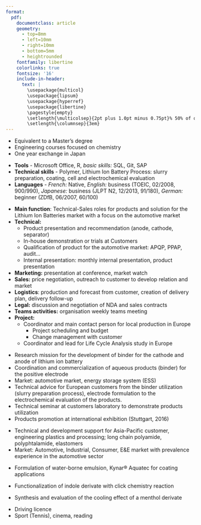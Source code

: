 ```yaml
---
format: 
  pdf: 
    documentclass: article
    geometry:
      - top=8mm
      - left=10mm
      - right=10mm
      - bottom=5mm
      - heightrounded
    fontfamily: libertine
    colorlinks: true
    fontsize: '16'
    include-in-header: 
      text: |
        \usepackage{multicol}
        \usepackage{lipsum}
        \usepackage{hyperref}
        \usepackage{libertine}
        \pagestyle{empty}
        \setlength{\multicolsep}{2pt plus 1.0pt minus 0.75pt}% 50% of original values
        \setlength{\columnsep}{3em}
---
```


<!-- https://alexbass.me/posts/resume/ -->

<!-- TITLE -->

```{=tex}
\begin{large}\begin{center}{\bf CHEMICAL ENGINEER}\end{center}\end{large}
```
```{=tex}
\begin{huge}\begin{center}{\bf JULIEN DELMAS}\end{center}\end{huge}
```
<!-- CONTACT INFO -->

```{=tex}
\begin{center}jdelmas974.contact@outlook.com ∙ \href{https://jdelmas974.netlify.com}{Portfolio} ∙ \href{https://github.com/jdelmas974}{Github} ∙ \href{https://www.linkedin.com/in/}{LinkedIn}
\end{center}
\vspace{8pt}
```
```{=tex}
\begin{large}\begin{center}
{\bf Working Experience: 12Y in Japan, 3Y in Germany, Technical Sales, Lithium-ion Battery Market (10 years), Speciality Rubber and Plastics, Automotive Market}
\end{center}\end{large}
```
\vspace{7pt}

<!-- EDUCATION: 1ST BULLET -->

```{=tex}
\begin{large}
  {\bf EDUCATION}
  \vspace{3pt}
  \hrule
    \begin{multicols}{1}
    \begin{flushleft}{\bf \href{https://www.ensc-lille.fr/fr/}{ENSCL Degree}}\end{flushleft}
    \begin{flushright} Sept 2006-Jun 2009 \end{flushright}
    \end{multicols}
      \vspace{-0.17cm}
    \begin{flushright}Lille, France\end{flushright}
  \vspace{-0.8cm}
  \end{large}
```
-   Equivalent to a Master's degree
-   Engineering courses focused on chemistry
-   One year exchange in Japan

\vspace{0.2cm}

<!-- EDUCATION: 2ND BULLET -->

```{=tex}
\begin{large}
  \begin{multicols}{1}
    \begin{flushleft}{\bf \href{http://montaigne-bordeaux.fr/prepas/}{Intensive undergraduate preparatory program}}\end{flushleft}
     \begin{flushright}Sept 2004- Jun 2006\end{flushright}

  \end{multicols}
  \vspace{-0.17cm}
  \begin{multicols}{1}
    \begin{flushleft}subject: mathematics, physics, chemistry and biology\end{flushleft}
    \begin{flushright}Bordeaux, France\end{flushright}
  \end{multicols}
\vspace{0.1cm}
\end{large}
```
<!-- EDUCATION: 3rd BULLET -->

```{=tex}
\begin{large}
\begin{multicols}{1}
    \begin{flushleft}{\bf Scientific baccalaureate }\end{flushleft}
     \begin{flushright}2004\end{flushright}
\end{multicols}
  \vspace{-0.17cm}
\begin{multicols}{1}
    \begin{flushleft}Equivalent to A levels in mathematics, physics, chemistry and biology, passed with distinction\end{flushleft}
     \begin{flushright}France\end{flushright}  
\end{multicols}
  \vspace{-0.17cm}

  \vspace{-0.25cm}
\end{large}
\vspace{0.7cm}
```
<!-- SKILLS -->

```{=tex}
\begin{large}{\bf SKILLS}
  \vspace{3pt}
  \hrule
\end{large}
\vspace{-0.1cm}
```
-   **Tools** - Microsoft Office, R, *basic skills:* SQL, Git, SAP
-   **Technical skills** - Polymer, Lithium Ion Battery Process: slurry preparation, coating, cell and electrochemical evaluation
-   **Languages** - *French:* Native, *English:* business (TOEIC, 02/2008, 900/990), *Japanese:* business (JLPT N2, 12/2013, 91/180), *German:* beginner (ZDfB, 06/2007, 60/100)

\vspace{7pt}

<!-- EXPERIENCE : 1ST BULLET-->

```{=tex}
\begin{large}{\bf EXPERIENCE}
  \vspace{3pt}
  \hrule
  \begin{multicols}{2}
    \begin{flushleft}{\bf \href{https://www.zeon.eu/}{Zeon Europe GmbH}}\end{flushleft}
    \begin{flushright}Jul 2020-Present\end{flushright}
  \end{multicols}
  \vspace{-0.17cm}
  \begin{multicols}{2}
    \begin{flushleft}\textit{Technical Service Chemist}\end{flushleft}
    \begin{flushright}Duesseldorf, DE\end{flushright}\end
  {multicols}
\end{large}
\vspace{-0.16cm}
```
-   **Main function**: Technical-Sales roles for products and solution for the Lithium Ion Batteries market with a focus on the automotive market
-   **Technical:**
    -   Product presentation and recommendation (anode, cathode, separator)
    -   In-house demonstration or trials at Customers
    -   Qualification of product for the automotive market: APQP, PPAP, audit...
    -   Internal presentation: monthly internal presentation, product presentation
-   **Marketing:** presentation at conference, market watch
-   **Sales:** price negotiation, outreach to customer to develop relation and market
-   **Logistics**: production and forecast from customer, creation of delivery plan, delivery follow-up
-   **Legal:** discussion and negotiation of NDA and sales contracts
-   **Teams activities:** organisation weekly teams meeting
-   **Project:**
    -   Coordinator and main contact person for local production in Europe
        -   Project scheduling and budget
        -   Change management with customer
    -   Coordinator and lead for Life Cycle Analysis study in Europe

\vspace{7pt}

<!-- EXPERIENCE : 2ND BULLET -->

```{=tex}
\begin{large}
  \begin{multicols}{2}
    \begin{flushleft}{\bf \href{https://www.zeon.co.jp/en/}{Zeon Corporation}}\end{flushleft}
    \begin{flushright}May 2013-June 2023\end{flushright}
  \end{multicols}
  \vspace{-0.17cm}
  \begin{multicols}{2}
    \begin{flushleft}\textit{Researcher}\end
    {flushleft}\begin{flushright}Kawasaki, JP\end
    {flushright}
  \end{multicols}
\end{large}
\vspace{-0.16cm}
```
-   Research mission for the development of binder for the cathode and anode of lithium ion battery
-   Coordination and commercialization of aqueous products (binder) for the positive electrode
-   Market: automotive market, energy storage system (ESS)
-   Technical advice for European customers from the binder utilization (slurry preparation process), electrode formulation to the electrochemical evaluation of the products.
-   Technical seminar at customers laboratory to demonstrate products utilization
-   Products promotion at international exhibition (Stuttgart, 2016)

\vspace{7pt}

<!-- EXPERIENCE : 3RD BULLET ARKEMA VIE -->

```{=tex}
\begin{large}
  \begin{multicols}{2}
    \begin{flushleft}{\bf \href{https://www.arkema.com/global/en/}{Arkema K.K.}}\end{flushleft}
    \begin{flushright}Oct. 2009-Dec 2012\end{flushright}
  \end{multicols}
  \vspace{-0.17cm}
  \begin{multicols}{2}
    \begin{flushleft}\textit{Technical Support Engineer}\end{flushleft}
    \begin{flushright}Kyoto, JP\end{flushright}
  \end{multicols}
\end{large}
\vspace{-0.16cm}
```
-   Technical and development support for Asia-Pacific customer, engineering plastics and processing; long chain polyamide, polyphtalamide, elastomers
-   Market: Automotive, Industrial, Consumer, E&E market with prevalence experience in the automotive sector

\vspace{7pt}

<!-- EXPERIENCE : 4TH BULLET ARKEMA TRAINEE -->

```{=tex}
\begin{large}
  \begin{multicols}{2}
    \begin{flushleft}{\bf \href{https://www.arkema.com/global/en/}{Arkema K.K.}}\end{flushleft}
    \begin{flushright}Oct 2008-March 2009\end{flushright}
  \end{multicols}
  \vspace{-0.17cm}
  \begin{multicols}{2}
    \begin{flushleft}\textit{Engineer Trainee, Fluoropolymer Emulsion}\end{flushleft}
    \begin{flushright}Kyoto, JP\end{flushright}
  \end{multicols}
\end{large}
\vspace{-0.16cm}
```
-   Formulation of water-borne emulsion, Kynar® Aquatec for coating applications

\vspace{7pt}

<!-- EXPERIENCE : 5TH BULLET LILLE -->

```{=tex}
\begin{large}
  \begin{multicols}{2}
    \begin{flushleft}{\bf \href{https://www.ibl.fr//}{Biology Institute of Lille}}\end{flushleft}
    \begin{flushright}Jul 2007-Aug 2007\end{flushright}
  \end{multicols}
  \vspace{-0.17cm}
  \begin{multicols}{2}
    \begin{flushleft}\textit{Engineer Trainee, Chemistry Laboratory}\end{flushleft}
    \begin{flushright}Lille, FR\end{flushright}
  \end{multicols}
\end{large}
\vspace{-0.16cm}
```
-   Functionalization of indole derivate with click chemistry reaction

\vspace{7pt}

<!-- EXPERIENCE : 6TH BULLET TAKASAGO-->

```{=tex}
\begin{large}
  \begin{multicols}{2}
    \begin{flushleft}{\bf \href{https://www.takasago.com/en}{Takasago K.K. }}\end{flushleft}
    \begin{flushright}Jul 2006-Aug 2006\end{flushright}
  \end{multicols}
  \vspace{-0.17cm}
  \begin{multicols}{2}
    \begin{flushleft}\textit{Engineer Trainee, Flagrance Laboratory}\end{flushleft}
    \begin{flushright}Kyoto, JP\end{flushright}
  \end{multicols}
\end{large}
\vspace{-0.16cm}
```
-   Synthesis and evaluation of the cooling effect of a menthol derivate

\vspace{7pt}

<!-- PERSONAL PROJECTS : 1ST BULLET -->

```{=tex}
\begin{large}
{\bf OTHER INFORMATION AND INTEREST}
  \vspace{3pt}
  \hrule
\end{large}
```
-   Driving licence
-   Sport (Tennis), cinema, reading

## \vspace{7pt}

